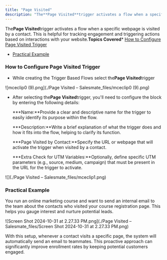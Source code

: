 ```yaml
---
title: "Page Visited"
description: "The**Page Visited**trigger activates a flow when a specific webpage is visited by a contact. This is helpful for tracking engagement and triggering ac..."
---
```


The**Page Visited**trigger activates a flow when a specific webpage is visited by a contact. This is helpful for tracking engagement and triggering actions based on interactions with your website.**Topics Covered***   [How to Configure Page Visited Trigger](https://support.salesmate.io/hc/en-us/articles/37779938430745-Page-Visited#h_01J7Z5QJ1RPM404BC49SM545CB)

*   [Practical Example](https://support.salesmate.io/hc/en-us/articles/37779938430745-Page-Visited#h_01J7Z82E6V9MM4CVD5C2BJC1Z0)


### How to Configure Page Visited Trigger


*   While creating the Trigger Based Flows select the**Page Visited**trigger

![mceclip0 (9).png](./Page Visited – Salesmate_files/mceclip0 (9).png)


*   After selecting the**Page Visited**trigger, you'll need to configure the block by entering the following details:

    ***Name:**Provide a clear and descriptive name for the trigger to easily identify its purpose within the flow.

    ***Description:**Write a brief explanation of what the trigger does and how it fits into the flow, helping to clarify its function.

    ***Page Visited by Contact:**Specify the URL or webpage that will activate the trigger when visited by a contact.

    ***Extra Check for UTM Variables:**Optionally, define specific UTM parameters (e.g., source, medium, campaign) that must be present in the URL for the trigger to activate.


![](./Page Visited – Salesmate_files/mceclip1.png)


### Practical Example

You run an online marketing course and want to send an internal email to the team about the contacts who visited your course registration page. This helps you gauge interest and nurture potential leads.

![Screen Shot 2024-10-31 at 2.27.33 PM.png](./Page Visited – Salesmate_files/Screen Shot 2024-10-31 at 2.27.33 PM.png)

With this setup, whenever a contact visits a specific page, the system will automatically send an email to teammates. This proactive approach can significantly improve enrollment rates by keeping potential customers engaged.
